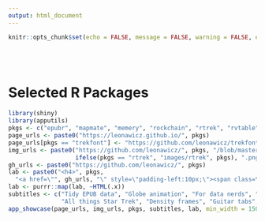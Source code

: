 ```yaml
---
output: html_document
---
```


```r
knitr::opts_chunk$set(echo = FALSE, message = FALSE, warning = FALSE, error = FALSE, tidy = TRUE)
```

<br><br>

# Selected R Packages

```r
library(shiny)
library(apputils)
pkgs <- c("epubr", "mapmate", "memery", "rockchain", "rtrek", "rvtable", "tabr", "tiler", "trekfont")
page_urls <- paste0("https://leonawicz.github.io/", pkgs)
page_urls[pkgs == "trekfont"] <- "https://github.com/leonawicz/trekfont"
img_urls <- paste0("https://github.com/leonawicz/", pkgs, "/blob/master/data-raw/", 
                   ifelse(pkgs == "rtrek", "images/rtrek", pkgs), ".png?raw=true")
gh_urls <- paste0("https://github.com/leonawicz/", pkgs)
lab <- paste0("<h4>", pkgs,
  "<a href=\"", gh_urls, "\" style=\"padding-left:10px;\"><span class=\"fa fa-github fa-lg\"></span></a></h4>")
lab <- purrr::map(lab, ~HTML(.x))
subtitles <- c("Tidy EPUB data", "Globe animation", "For data nerds", "Blockchain in R", 
               "All things Star Trek", "Density frames", "Guitar tabs", "Star Trek fonts")
app_showcase(page_urls, img_urls, pkgs, subtitles, lab, min_width = 150, max_width = 150, img_style = "padding:5px;", new_window = FALSE)
```
